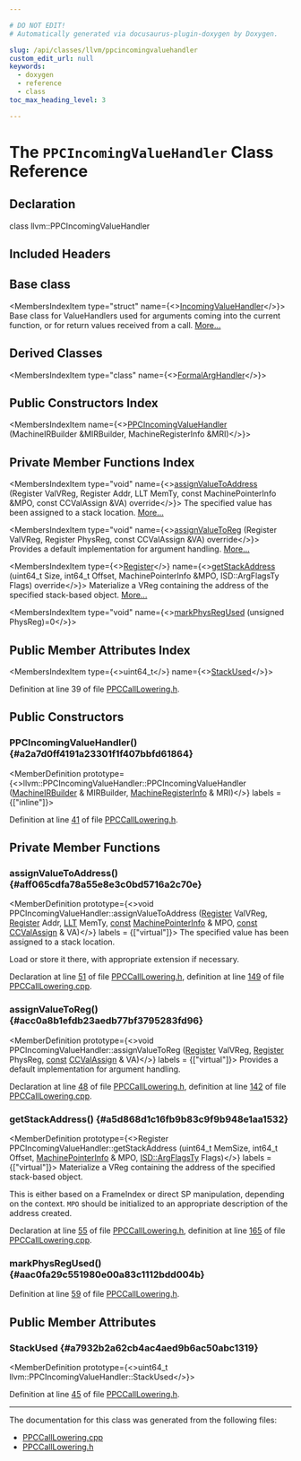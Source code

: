 ```yaml
---

# DO NOT EDIT!
# Automatically generated via docusaurus-plugin-doxygen by Doxygen.

slug: /api/classes/llvm/ppcincomingvaluehandler
custom_edit_url: null
keywords:
  - doxygen
  - reference
  - class
toc_max_heading_level: 3

---
```





# The `PPCIncomingValueHandler` Class Reference

<DoxygenPage pluginConfig={pluginConfig}>



## Declaration

<CodeBlock>class llvm::PPCIncomingValueHandler</CodeBlock>

## Included Headers

<IncludesList>
<IncludesListItem
  filePath="Target/PowerPC/GISel/PPCCallLowering.h"
  permalink="/docs/api/files/lib/lib/target/lib/target/powerpc/lib/target/powerpc/gisel/ppccalllowering-h"
  isLocal="true" />
</IncludesList>

## Base class

<MembersIndex>

<MembersIndexItem
  type="struct"
  name={<><a href="/docs/api/structs/llvm/calllowering/incomingvaluehandler">IncomingValueHandler</a></>}>
Base class for ValueHandlers used for arguments coming into the current function, or for return values received from a call. <a href="/docs/api/structs/llvm/calllowering/incomingvaluehandler/#details">More...</a>
</MembersIndexItem>

</MembersIndex>

## Derived Classes

<MembersIndex>

<MembersIndexItem
  type="class"
  name={<><a href="/docs/api/classes/llvm/formalarghandler">FormalArgHandler</a></>}>
</MembersIndexItem>

</MembersIndex>

## Public Constructors Index

<MembersIndex>

<MembersIndexItem
  name={<><a href="#a2a7d0ff4191a23301f1f407bbfd61864">PPCIncomingValueHandler</a> (MachineIRBuilder &amp;MIRBuilder, MachineRegisterInfo &amp;MRI)</>}>
</MembersIndexItem>

</MembersIndex>

## Private Member Functions Index

<MembersIndex>

<MembersIndexItem
  type="void"
  name={<><a href="#aff065cdfa78a55e8e3c0bd5716a2c70e">assignValueToAddress</a> (Register ValVReg, Register Addr, LLT MemTy, const MachinePointerInfo &amp;MPO, const CCValAssign &amp;VA) override</>}>
The specified value has been assigned to a stack location. <a href="#aff065cdfa78a55e8e3c0bd5716a2c70e">More...</a>
</MembersIndexItem>

<MembersIndexItem
  type="void"
  name={<><a href="#acc0a8b1efdb23aedb77bf3795283fd96">assignValueToReg</a> (Register ValVReg, Register PhysReg, const CCValAssign &amp;VA) override</>}>
Provides a default implementation for argument handling. <a href="#acc0a8b1efdb23aedb77bf3795283fd96">More...</a>
</MembersIndexItem>

<MembersIndexItem
  type={<><a href="/docs/api/classes/llvm/register">Register</a></>}
  name={<><a href="#a5d868d1c16fb9b83c9f9b948e1aa1532">getStackAddress</a> (uint64&#95;t Size, int64&#95;t Offset, MachinePointerInfo &amp;MPO, ISD::ArgFlagsTy Flags) override</>}>
Materialize a VReg containing the address of the specified stack-based object. <a href="#a5d868d1c16fb9b83c9f9b948e1aa1532">More...</a>
</MembersIndexItem>

<MembersIndexItem
  type="void"
  name={<><a href="#aac0fa29c551980e00a83c1112bdd004b">markPhysRegUsed</a> (unsigned PhysReg)=0</>}>
</MembersIndexItem>

</MembersIndex>

## Public Member Attributes Index

<MembersIndex>

<MembersIndexItem
  type={<>uint64&#95;t</>}
  name={<><a href="#a7932b2a62cb4ac4aed9b6ac50abc1319">StackUsed</a></>}>
</MembersIndexItem>

</MembersIndex>


Definition at line 39 of file <a href="/docs/api/files/lib/lib/target/lib/target/powerpc/lib/target/powerpc/gisel/ppccalllowering-h">PPCCallLowering.h</a>.

<SectionDefinition>

## Public Constructors

### PPCIncomingValueHandler() {#a2a7d0ff4191a23301f1f407bbfd61864}

<MemberDefinition
  prototype={<>llvm::PPCIncomingValueHandler::PPCIncomingValueHandler (<a href="/docs/api/classes/llvm/machineirbuilder">MachineIRBuilder</a> &amp; MIRBuilder, <a href="/docs/api/classes/llvm/machineregisterinfo">MachineRegisterInfo</a> &amp; MRI)</>}
  labels = {["inline"]}>

Definition at line <a href="/docs/api/files/lib/lib/target/lib/target/powerpc/lib/target/powerpc/gisel/ppccalllowering-h/#l00041">41</a> of file <a href="/docs/api/files/lib/lib/target/lib/target/powerpc/lib/target/powerpc/gisel/ppccalllowering-h">PPCCallLowering.h</a>.
</MemberDefinition>

</SectionDefinition>

<SectionDefinition>

## Private Member Functions

### assignValueToAddress() {#aff065cdfa78a55e8e3c0bd5716a2c70e}

<MemberDefinition
  prototype={<>void PPCIncomingValueHandler::assignValueToAddress (<a href="/docs/api/classes/llvm/register">Register</a> ValVReg, <a href="/docs/api/classes/llvm/register">Register</a> Addr, <a href="/docs/api/classes/llvm/llt">LLT</a> MemTy, <a href="/docs/api/files/lib/lib/target/lib/target/aarch64/aarch64promoteconstant-cpp/#a90f8350fecae261c25be85d38b451bff">const</a> <a href="/docs/api/structs/llvm/machinepointerinfo">MachinePointerInfo</a> &amp; MPO, <a href="/docs/api/files/lib/lib/target/lib/target/aarch64/aarch64promoteconstant-cpp/#a90f8350fecae261c25be85d38b451bff">const</a> <a href="/docs/api/classes/llvm/ccvalassign">CCValAssign</a> &amp; VA)</>}
  labels = {["virtual"]}>
The specified value has been assigned to a stack location.

Load or store it there, with appropriate extension if necessary.

Declaration at line <a href="/docs/api/files/lib/lib/target/lib/target/powerpc/lib/target/powerpc/gisel/ppccalllowering-h/#l00051">51</a> of file <a href="/docs/api/files/lib/lib/target/lib/target/powerpc/lib/target/powerpc/gisel/ppccalllowering-h">PPCCallLowering.h</a>, definition at line <a href="/docs/api/files/lib/lib/target/lib/target/powerpc/lib/target/powerpc/gisel/ppccalllowering-cpp/#l00149">149</a> of file <a href="/docs/api/files/lib/lib/target/lib/target/powerpc/lib/target/powerpc/gisel/ppccalllowering-cpp">PPCCallLowering.cpp</a>.
</MemberDefinition>

### assignValueToReg() {#acc0a8b1efdb23aedb77bf3795283fd96}

<MemberDefinition
  prototype={<>void PPCIncomingValueHandler::assignValueToReg (<a href="/docs/api/classes/llvm/register">Register</a> ValVReg, <a href="/docs/api/classes/llvm/register">Register</a> PhysReg, <a href="/docs/api/files/lib/lib/target/lib/target/aarch64/aarch64promoteconstant-cpp/#a90f8350fecae261c25be85d38b451bff">const</a> <a href="/docs/api/classes/llvm/ccvalassign">CCValAssign</a> &amp; VA)</>}
  labels = {["virtual"]}>
Provides a default implementation for argument handling.

Declaration at line <a href="/docs/api/files/lib/lib/target/lib/target/powerpc/lib/target/powerpc/gisel/ppccalllowering-h/#l00048">48</a> of file <a href="/docs/api/files/lib/lib/target/lib/target/powerpc/lib/target/powerpc/gisel/ppccalllowering-h">PPCCallLowering.h</a>, definition at line <a href="/docs/api/files/lib/lib/target/lib/target/powerpc/lib/target/powerpc/gisel/ppccalllowering-cpp/#l00142">142</a> of file <a href="/docs/api/files/lib/lib/target/lib/target/powerpc/lib/target/powerpc/gisel/ppccalllowering-cpp">PPCCallLowering.cpp</a>.
</MemberDefinition>

### getStackAddress() {#a5d868d1c16fb9b83c9f9b948e1aa1532}

<MemberDefinition
  prototype={<>Register PPCIncomingValueHandler::getStackAddress (uint64&#95;t MemSize, int64&#95;t Offset, <a href="/docs/api/structs/llvm/machinepointerinfo">MachinePointerInfo</a> &amp; MPO, <a href="/docs/api/structs/llvm/isd/argflagsty">ISD::ArgFlagsTy</a> Flags)</>}
  labels = {["virtual"]}>
Materialize a VReg containing the address of the specified stack-based object.

This is either based on a FrameIndex or direct SP manipulation, depending on the context. <code>MPO</code> should be initialized to an appropriate description of the address created.

Declaration at line <a href="/docs/api/files/lib/lib/target/lib/target/powerpc/lib/target/powerpc/gisel/ppccalllowering-h/#l00055">55</a> of file <a href="/docs/api/files/lib/lib/target/lib/target/powerpc/lib/target/powerpc/gisel/ppccalllowering-h">PPCCallLowering.h</a>, definition at line <a href="/docs/api/files/lib/lib/target/lib/target/powerpc/lib/target/powerpc/gisel/ppccalllowering-cpp/#l00165">165</a> of file <a href="/docs/api/files/lib/lib/target/lib/target/powerpc/lib/target/powerpc/gisel/ppccalllowering-cpp">PPCCallLowering.cpp</a>.
</MemberDefinition>

### markPhysRegUsed() {#aac0fa29c551980e00a83c1112bdd004b}

<MemberDefinition
  prototype="virtual void llvm::PPCIncomingValueHandler::markPhysRegUsed (unsigned PhysReg)">

Definition at line <a href="/docs/api/files/lib/lib/target/lib/target/powerpc/lib/target/powerpc/gisel/ppccalllowering-h/#l00059">59</a> of file <a href="/docs/api/files/lib/lib/target/lib/target/powerpc/lib/target/powerpc/gisel/ppccalllowering-h">PPCCallLowering.h</a>.
</MemberDefinition>

</SectionDefinition>

<SectionDefinition>

## Public Member Attributes

### StackUsed {#a7932b2a62cb4ac4aed9b6ac50abc1319}

<MemberDefinition
  prototype={<>uint64&#95;t llvm::PPCIncomingValueHandler::StackUsed</>}>

Definition at line <a href="/docs/api/files/lib/lib/target/lib/target/powerpc/lib/target/powerpc/gisel/ppccalllowering-h/#l00045">45</a> of file <a href="/docs/api/files/lib/lib/target/lib/target/powerpc/lib/target/powerpc/gisel/ppccalllowering-h">PPCCallLowering.h</a>.
</MemberDefinition>

</SectionDefinition>

<hr/>

The documentation for this class was generated from the following files:

<ul>
<li><a href="/docs/api/files/lib/lib/target/lib/target/powerpc/lib/target/powerpc/gisel/ppccalllowering-cpp">PPCCallLowering.cpp</a></li>
<li><a href="/docs/api/files/lib/lib/target/lib/target/powerpc/lib/target/powerpc/gisel/ppccalllowering-h">PPCCallLowering.h</a></li>
</ul>

</DoxygenPage>
